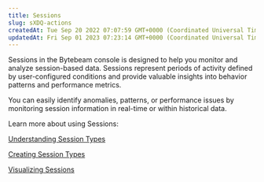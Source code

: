 ```yaml
---
title: Sessions
slug: sXDQ-actions
createdAt: Tue Sep 20 2022 07:07:59 GMT+0000 (Coordinated Universal Time)
updatedAt: Fri Sep 01 2023 07:23:14 GMT+0000 (Coordinated Universal Time)
---
```


Sessions in the Bytebeam console is designed to help you monitor and analyze session-based data. Sessions represent periods of activity defined by user-configured conditions and provide valuable insights into behavior patterns and performance metrics.  

You can easily identify anomalies, patterns, or performance issues by monitoring session information in real-time or within historical data.  

Learn more about using Sessions:  

[Understanding Session Types](/platform-guide/session-types/introduction-to-session-types) 

[Creating Session Types](/platform-guide/session-types/creating-a-session-type) 

[Visualizing Sessions](/platform-guide/dashboards/panels/sessions) 
